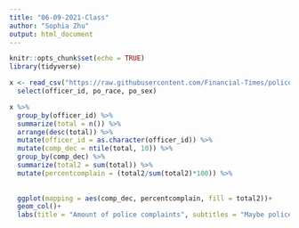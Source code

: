 ```yaml
---
title: "06-09-2021-Class"
author: "Sophia Zhu"
output: html_document
---
```


```r
knitr::opts_chunk$set(echo = TRUE)
library(tidyverse)
```

```r
x <- read_csv("https://raw.githubusercontent.com/Financial-Times/police-misconduct-complaints-analysis/main/output/philly_clean.csv") %>% 
  select(officer_id, po_race, po_sex)
```

```r
x %>% 
  group_by(officer_id) %>%  
  summarize(total = n()) %>% 
  arrange(desc(total)) %>% 
  mutate(officer_id = as.character(officer_id)) %>% 
  mutate(comp_dec = ntile(total, 10)) %>% 
  group_by(comp_dec) %>% 
  summarize(total2 = sum(total)) %>% 
  mutate(percentcomplain = (total2/sum(total2)*100)) %>% 
  
  
  ggplot(mapping = aes(comp_dec, percentcomplain, fill = total2))+
  geom_col()+
  labs(title = "Amount of police complaints", subtitles = "Maybe police officers need some good donuts :'(", caption = "Financial Times", x = "Percentile of Police Officers", y = "Percentage of complaints", fill = "Amount of Complaints")
  
```



